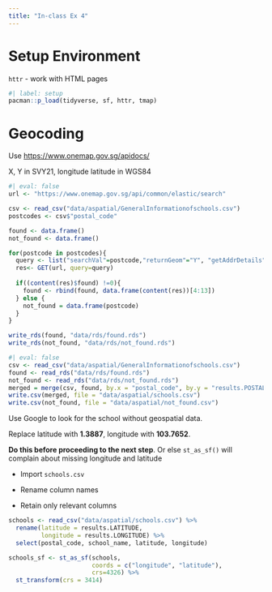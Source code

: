 ```yaml
---
title: "In-class Ex 4"
---
```


# Setup Environment

`httr` - work with HTML pages

```r
#| label: setup
pacman::p_load(tidyverse, sf, httr, tmap)
```

# Geocoding

Use <https://www.onemap.gov.sg/apidocs/>

X, Y in SVY21, longitude latitude in WGS84

```r
#| eval: false
url <- "https://www.onemap.gov.sg/api/common/elastic/search"

csv <- read_csv("data/aspatial/GeneralInformationofschools.csv")
postcodes <- csv$"postal_code"

found <- data.frame()
not_found <- data.frame()

for(postcode in postcodes){
  query <- list("searchVal"=postcode,"returnGeom"="Y", "getAddrDetails"="Y","pageNum"="1")
  res<- GET(url, query=query)
  
  if((content(res)$found) !=0){
    found <- rbind(found, data.frame(content(res))[4:13])
  } else {
    not_found = data.frame(postcode)
  }
}

write_rds(found, "data/rds/found.rds")
write_rds(not_found, "data/rds/not_found.rds")
```

```r
#| eval: false
csv <- read_csv("data/aspatial/GeneralInformationofschools.csv")
found <- read_rds("data/rds/found.rds")
not_found <- read_rds("data/rds/not_found.rds")
merged = merge(csv, found, by.x = "postal_code", by.y = "results.POSTAL", all = TRUE)
write.csv(merged, file = "data/aspatial/schools.csv")
write.csv(not_found, file = "data/aspatial/not_found.csv")
```

::: callout-important
Use Google to look for the school without geospatial data.

Replace latitude with **1.3887**, longitude with **103.7652**.

**Do this before proceeding to the next step**. Or else `st_as_sf()` will complain about missing longitude and latitude
:::

::: {.callout-note appearance="simple"}
-   Import `schools.csv`

-   Rename column names

-   Retain only relevant columns
:::

```r
schools <- read_csv("data/aspatial/schools.csv") %>%
  rename(latitude = results.LATITUDE,
         longitude = results.LONGITUDE) %>%
  select(postal_code, school_name, latitude, longitude)
```

```r
schools_sf <- st_as_sf(schools,
                       coords = c("longitude", "latitude"),
                       crs=4326) %>%
  st_transform(crs = 3414)
```
